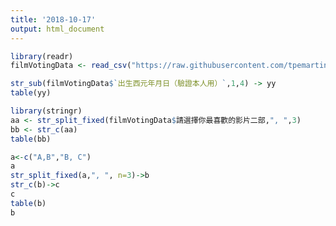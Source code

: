 ```yaml
---
title: '2018-10-17'
output: html_document
---
```



```r
library(readr)
filmVotingData <- read_csv("https://raw.githubusercontent.com/tpemartin/course-107-1-programming-for-data-science/master/data/%E7%AC%AC%E4%B8%89%E5%B1%86%E7%B6%93%E6%BF%9F%E6%92%AD%E5%AE%A2%E7%AB%B6%E8%B3%BD%E5%8F%83%E8%B3%BD%E4%BD%9C%E5%93%81%E6%8A%95%E7%A5%A8%E7%B5%90%E6%9E%9C%E6%A8%A3%E6%9C%AC%20-%20Sheet1.csv")
```

```r
str_sub(filmVotingData$`出生西元年月日（驗證本人用）`,1,4) -> yy
table(yy)
```

```r
library(stringr)
aa <- str_split_fixed(filmVotingData$請選擇你最喜歡的影片二部,", ",3)
bb <- str_c(aa)
table(bb)
```

```r
a<-c("A,B","B, C")
a
str_split_fixed(a,", ", n=3)->b
str_c(b)->c
c
table(b)
b
```


